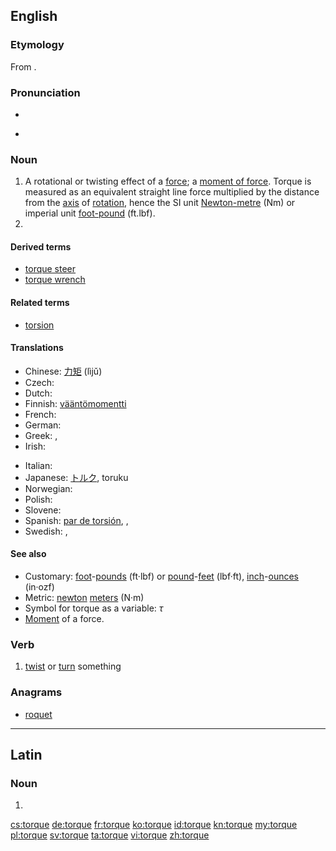 ==English==
{{wikipedia}}

===Etymology===
From {{etyl|la}} {{term|torqueo|torqueō|lang=la}}.

===Pronunciation===
* {{audio|en-us-torque.ogg|Audio (US)}}

* {{rhymes|ɔː(r)k}}

===Noun===
{{en-noun|-}}

# A rotational or twisting effect of a [[force]]; a [[moment of force]].  Torque is measured as an equivalent straight line force multiplied by the distance from the [[axis]] of [[rotation]], hence the SI unit [[Newton-metre]] (Nm) or imperial unit [[foot-pound]] (ft.lbf).
# {{alternative spelling of|torc}}

====Derived terms====
* [[torque steer]]
* [[torque wrench]]

====Related terms====
* [[torsion]]

====Translations====
{{trans-top|a rotational or twisting force}}
* Chinese: [[力矩]] (lìjǔ)
* Czech: {{t-|cs|točivý moment|m}}
* Dutch: {{t-|nl|koppel|n}}
* Finnish: [[vääntömomentti]]
* French: {{t+|fr|couple|m}}
* German: {{t+|de|Drehmoment|n}}
* Greek: {{t|el|στροφορμή|f|tr=stroformí}}, {{t-|el|στρεπτική ροπή|f|tr=streptikí ropí}}
* Irish: {{t-|ga|torc|m|xs=Irish}}
{{trans-mid}}
* Italian: {{t-|it|coppia|f}}
* Japanese: [[トルク]], toruku
* Norwegian: {{t-|no|dreiemoment|n}}
* Polish: {{t|pl|moment obrotowy}}
* Slovene: {{t-|sl|vrtilni moment}}
* Spanish: [[par de torsión]], {{t|es|par motor|m}}, {{t|es|momento de fuerza|m}}
* Swedish: {{t-|sv|vridmoment}}, {{t|sv|kraftmoment|n}}
{{trans-bottom}}

====See also====
* Customary: [[foot]]-[[pound-force|pounds]] (ft·lbf) or [[pound-force|pound]]-[[feet]] (lbf·ft), [[inch]]-[[ounce-force|ounces]] (in·ozf)
* Metric: [[newton]] [[meter]]s (N·m)
* Symbol for torque as a variable:  ''τ''
* [[moment| Moment]] of a force.

===Verb===
{{en-verb|torqu|es}}

# [[twist]] or [[turn]] something

===Anagrams===
* [[roquet#English|roquet]]

----

==Latin==

===Noun===
{{la-noun-form|torque}}

# {{inflection of|[[torquis#Latin|torquis]]||abl|s|lang=la}}

[[cs:torque]]
[[de:torque]]
[[fr:torque]]
[[ko:torque]]
[[id:torque]]
[[kn:torque]]
[[my:torque]]
[[pl:torque]]
[[sv:torque]]
[[ta:torque]]
[[vi:torque]]
[[zh:torque]]